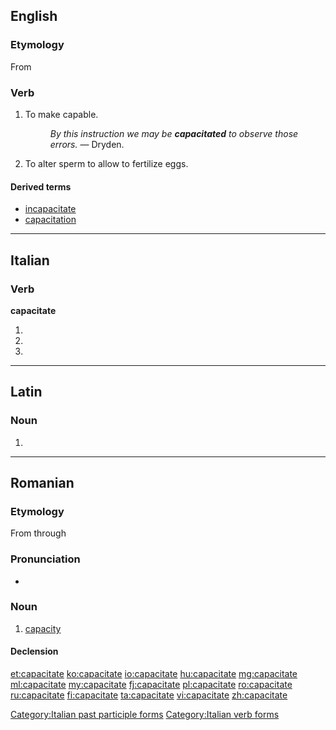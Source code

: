 ==English==

===Etymology===
From {{suffix|capacity|ate}}

===Verb===
{{en-verb|capacitat|es}}

# {{transitive}} To make capable.
#: ''By this instruction we may be '''capacitated''' to observe those errors.'' &mdash; Dryden.
# {{transitive|zoology}} To alter sperm to allow to fertilize eggs.

====Derived terms====
* [[incapacitate]]
* [[capacitation]]

----

==Italian==

===Verb===
'''capacitate'''

# {{conjugation of|capacitare||2|p|pres|ind|lang=it}}
# {{conjugation of|capacitare||2|p|imp|lang=it}}
# {{form of|[[feminine|Feminine]] plural|capacitato}}

[[Category:Italian past participle forms]]
[[Category:Italian verb forms]]

----

==Latin==

===Noun===
{{la-noun-form|capāciāte}}

# {{inflection of|capacitas|capāciās|abl|s|lang=la}}


----

==Romanian==

===Etymology===
From {{etyl|la|ro}} {{term|capacitas|lang=la}} through {{etyl|fr|ro}} {{term|capacité|lang=fr}}

===Pronunciation===
* {{IPA|[kapatʃiˈtate]|lang=ro}}

===Noun===
{{ro-noun|f|capacități}}

# [[capacity]]

====Declension====
{{ro-noun-f-tate|capaci}}

[[et:capacitate]]
[[ko:capacitate]]
[[io:capacitate]]
[[hu:capacitate]]
[[mg:capacitate]]
[[ml:capacitate]]
[[my:capacitate]]
[[fj:capacitate]]
[[pl:capacitate]]
[[ro:capacitate]]
[[ru:capacitate]]
[[fi:capacitate]]
[[ta:capacitate]]
[[vi:capacitate]]
[[zh:capacitate]]